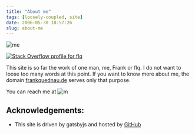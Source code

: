 ```yaml
---
title: "About me"
tags: [loosely-coupled, site]
date: 2006-05-30 18:57:26
slug: about-me
---
```


![me](/assets/flq.jpg)


[![Stack Overflow profile for flq](http://stackoverflow.com/users/flair/51428.png "Stack Overflow profile for flq")](http://stackoverflow.com/users/51428/flq) 

This site is so far the work of one man, me, Frank or flq. I do not want to loose too many words at this point. If you want to know more about me, the domain [frankquednau.de](http://frankquednau.de) serves only that purpose. 

You can reach me at ![m](/assets/m_eda5bd03-2c0f-4b90-a2ab-ccf3c7a7d214.png "m") 

## Acknowledgements:

*   This site is driven by gatsbyjs and hosted by [GitHub](http://github.com/)